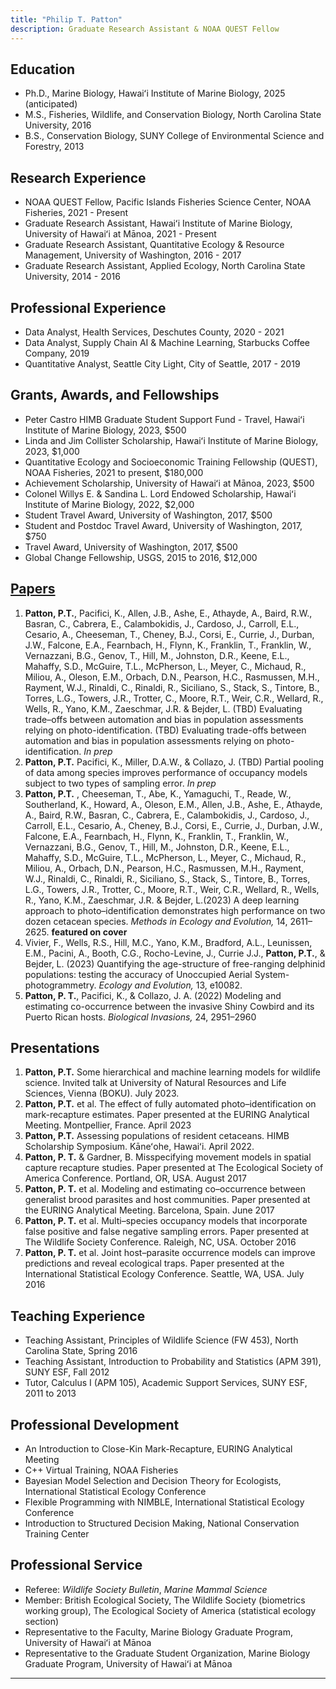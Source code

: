 ```yaml
---
title: "Philip T. Patton"
description: Graduate Research Assistant & NOAA QUEST Fellow
---
```


## Education

- Ph.D., Marine Biology, Hawaiʻi Institute of Marine Biology, 2025 (anticipated)
- M.S., Fisheries, Wildlife, and Conservation Biology, North Carolina State University, 2016
- B.S., Conservation Biology, SUNY College of Environmental Science and Forestry, 2013

## Research Experience

- NOAA QUEST Fellow, Pacific Islands Fisheries Science Center, NOAA Fisheries, 2021 - Present
- Graduate Research Assistant, Hawaiʻi Institute of Marine Biology, University of Hawaiʻi at Mānoa, 2021 - Present
- Graduate Research Assistant, Quantitative Ecology & Resource Management, University of Washington, 2016 - 2017
- Graduate Research Assistant, Applied Ecology, North Carolina State University, 2014 - 2016

## Professional Experience

- Data Analyst, Health Services, Deschutes County, 2020 - 2021
- Data Analyst, Supply Chain AI & Machine Learning, Starbucks Coffee Company, 2019
- Quantitative Analyst, Seattle City Light, City of Seattle, 2017 - 2019

## Grants, Awards, and Fellowships

- Peter Castro HIMB Graduate Student Support Fund - Travel, Hawaiʻi Institute of Marine Biology, 2023, $500
- Linda and Jim Collister Scholarship, Hawaiʻi Institute of Marine Biology, 2023, $1,000
- Quantitative Ecology and Socioeconomic Training Fellowship (QUEST), NOAA Fisheries, 2021 to present, $180,000
- Achievement Scholarship, University of Hawaiʻi at Mānoa, 2023, $500
- Colonel Willys E. & Sandina L. Lord Endowed Scholarship, Hawaiʻi Institute of Marine Biology, 2022, $2,000
- Student Travel Award, University of Washington, 2017, $500
- Student and Postdoc Travel Award, University of Washington, 2017, $750
- Travel Award, University of Washington, 2017, $500
- Global Change Fellowship, USGS, 2015 to 2016, $12,000

## [Papers](https://scholar.google.com/citations?user=4TUtf04AAAAJ&hl=en&oi=ao) 

1. **Patton, P.T.**, Pacifici, K., Allen, J.B., Ashe, E., Athayde, A., Baird, R.W., Basran, C., Cabrera, E., Calambokidis, J., Cardoso, J., Carroll, E.L., Cesario, A., Cheeseman, T., Cheney, B.J., Corsi, E., Currie, J., Durban, J.W., Falcone, E.A., Fearnbach, H., Flynn, K., Franklin, T., Franklin, W., Vernazzani, B.G., Genov, T., Hill, M., Johnston, D.R., Keene, E.L., Mahaffy, S.D., McGuire, T.L., McPherson, L., Meyer, C., Michaud, R., Miliou, A., Oleson, E.M., Orbach, D.N., Pearson, H.C., Rasmussen, M.H., Rayment, W.J., Rinaldi, C., Rinaldi, R., Siciliano, S., Stack, S., Tintore, B., Torres, L.G., Towers, J.R., Trotter, C., Moore, R.T., Weir, C.R., Wellard, R., Wells, R., Yano, K.M., Zaeschmar, J.R. \& Bejder, L. (TBD) Evaluating trade--offs between automation and bias in population assessments relying on photo-identification. (TBD) Evaluating trade-offs between automation and bias in population assessments relying on photo-identification. *In prep*
2. **Patton, P.T.** Pacifici, K., Miller, D.A.W., \& Collazo, J. (TBD) Partial pooling of data among species improves performance of occupancy models subject to two types of sampling error. *In prep*
3. **Patton, P.T.** , Cheeseman, T., Abe, K., Yamaguchi, T., Reade, W., Southerland, K., Howard, A., Oleson, E.M., Allen, J.B., Ashe, E., Athayde, A., Baird, R.W., Basran, C., Cabrera, E., Calambokidis, J., Cardoso, J., Carroll, E.L., Cesario, A., Cheney, B.J., Corsi, E., Currie, J., Durban, J.W., Falcone, E.A., Fearnbach, H., Flynn, K., Franklin, T., Franklin, W., Vernazzani, B.G., Genov, T., Hill, M., Johnston, D.R., Keene, E.L., Mahaffy, S.D., McGuire, T.L., McPherson, L., Meyer, C., Michaud, R., Miliou, A., Orbach, D.N., Pearson, H.C., Rasmussen, M.H., Rayment, W.J., Rinaldi, C., Rinaldi, R., Siciliano, S., Stack, S., Tintore, B., Torres, L.G., Towers, J.R., Trotter, C., Moore, R.T., Weir, C.R., Wellard, R., Wells, R., Yano, K.M., Zaeschmar, J.R. \& Bejder, L.(2023) A deep learning approach to photo–identification demonstrates high performance on two dozen cetacean species. *Methods in Ecology and Evolution,* 14, 2611--2625. **featured on cover**
4. Vivier, F., Wells, R.S., Hill, M.C., Yano, K.M., Bradford, A.L., Leunissen, E.M., Pacini, A., Booth, C.G., Rocho-Levine, J., Currie J.J., **Patton, P.T.**, & Bejder, L. (2023) Quantifying the age-structure of free-ranging delphinid populations: testing the accuracy of Unoccupied Aerial System-photogrammetry. *Ecology and Evolution,* 13, e10082.
5. **Patton, P. T.**, Pacifici, K., \& Collazo, J. A. (2022) Modeling and estimating co-occurrence between the invasive Shiny Cowbird and its Puerto Rican hosts. *Biological Invasions,* 24, 2951--2960

## Presentations

1. **Patton, P.T.** Some hierarchical and machine learning models for wildlife science. Invited talk at University of Natural Resources and Life Sciences, Vienna (BOKU). July 2023.
2. **Patton, P.T.** et al. The effect of fully automated photo--identification on mark-recapture estimates. Paper presented at the EURING Analytical Meeting. Montpellier, France. April 2023
3. **Patton, P.T.** Assessing populations of resident cetaceans. HIMB Scholarship Symposium. Kāneʻohe, Hawaiʻi. April 2022.
4. **Patton, P. T.** & Gardner, B. Misspecifying movement models in spatial capture recapture studies. Paper presented at The Ecological Society of America Conference. Portland, OR, USA. August 2017
5. **Patton, P. T.** et al. Modeling and estimating co--occurrence between generalist brood parasites and host communities. Paper presented at the EURING Analytical Meeting. Barcelona, Spain. June 2017
6. **Patton, P. T.** et al. Multi--species occupancy models that incorporate false positive and false negative sampling errors. Paper presented at The Wildlife Society Conference. Raleigh, NC, USA. October 2016
7. **Patton, P. T.** et al. Joint host--parasite occurrence models can improve predictions and reveal ecological traps. Paper presented at the International Statistical Ecology Conference. Seattle, WA, USA. July 2016

## Teaching Experience

- Teaching Assistant, Principles of Wildlife Science (FW 453), North Carolina State, Spring 2016
- Teaching Assistant, Introduction to Probability and Statistics (APM 391), SUNY ESF, Fall 2012
- Tutor, Calculus I (APM 105), Academic Support Services, SUNY ESF, 2011 to 2013

## Professional Development

- An Introduction to Close-Kin Mark-Recapture, EURING Analytical Meeting
- C++ Virtual Training, NOAA Fisheries
- Bayesian Model Selection and Decision Theory for Ecologists, International Statistical Ecology Conference
- Flexible Programming with NIMBLE, International Statistical Ecology Conference
- Introduction to Structured Decision Making, National Conservation Training Center

## Professional Service

- Referee: *Wildlife Society Bulletin*, *Marine Mammal Science*
- Member: British Ecological Society, The Wildlife Society (biometrics working group), The Ecological Society of America (statistical ecology section)
- Representative to the Faculty, Marine Biology Graduate Program, University of Hawaiʻi at Mānoa
- Representative to the Graduate Student Organization, Marine Biology Graduate Program, University of Hawaiʻi at Mānoa

---
